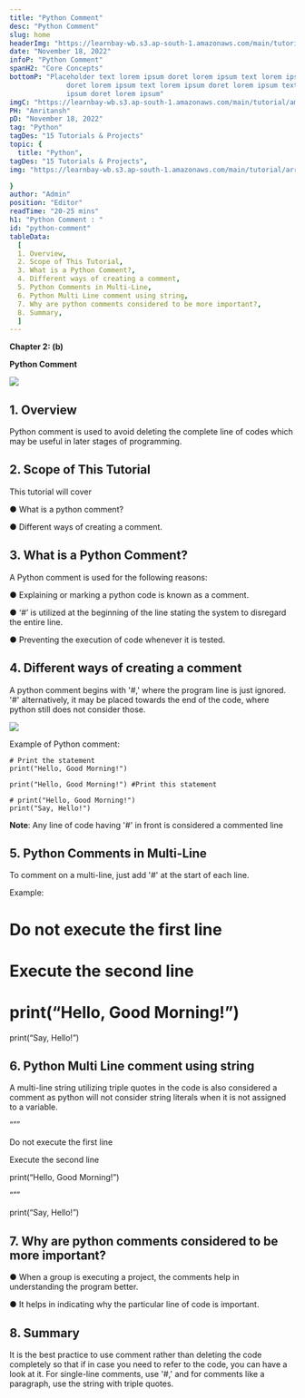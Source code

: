 ```yaml
---
title: "Python Comment"
desc: "Python Comment"
slug: home
headerImg: "https://learnbay-wb.s3.ap-south-1.amazonaws.com/main/tutorial/python.png"
date: "November 18, 2022"
infoP: "Python Comment"
spanH2: "Core Concepts"
bottomP: "Placeholder text lorem ipsum doret lorem ipsum text lorem ipsum
              doret lorem ipsum text lorem ipsum doret lorem ipsum text lorem
              ipsum doret lorem ipsum"
imgC: "https://learnbay-wb.s3.ap-south-1.amazonaws.com/main/tutorial/amritansh.png"
PH: "Amritansh"
pD: "November 18, 2022"
tag: "Python"
tagDes: "15 Tutorials & Projects"
topic: {
  title: "Python",
tagDes: "15 Tutorials & Projects",
img: "https://learnbay-wb.s3.ap-south-1.amazonaws.com/main/tutorial/arrow.png"

}
author: "Admin"
position: "Editor"
readTime: "20-25 mins"
h1: "Python Comment : "
id: "python-comment"
tableData:
  [
  1. Overview, 
  2. Scope of This Tutorial,  
  3. What is a Python Comment?,  
  4. Different ways of creating a comment,  
  5. Python Comments in Multi-Line,
  6. Python Multi Line comment using string,
  7. Why are python comments considered to be more important?,
  8. Summary,
  ]
---
```


**Chapter 2: (b)**

**Python Comment** 


<img src="https://learnbay-wb.s3.ap-south-1.amazonaws.com/main/tutorial/python/main+banner.jpg"></img>


## 1. Overview

Python comment is used to avoid deleting the complete line of codes which may be useful in later stages of programming.

 


## 2. Scope of This Tutorial 

This tutorial will cover


●      What is a python comment?


●      Different ways of creating a comment.

 

 


## 3. What is a Python Comment?

A Python comment is used for the following reasons:

 


●      Explaining or marking a python code is known as a comment.


●      ‘#’ is utilized at the beginning of the line stating the system to disregard the entire line.


●      Preventing the execution of code whenever it is tested.

 


## 4. Different ways of creating a comment

A python comment begins with '#,' where the program line is just ignored. '#' alternatively, it may be placed towards the end of the code, where python still does not consider those.


<img src="https://learnbay-wb.s3.ap-south-1.amazonaws.com/main/tutorial/python/Different+ways+of+creating+a+comment.jpg"></img>
 

Example of Python comment:


```
# Print the statement
print("Hello, Good Morning!")
 
print("Hello, Good Morning!") #Print this statement
 
# print("Hello, Good Morning!")
print("Say, Hello!")
```


 

**Note**: Any line of code having '#' in front is considered a commented line

 


## 5. Python Comments in Multi-Line

To comment on a multi-line, just add '#' at the start of each line.

 

Example:

# Do not execute the first line

# Execute the second line

# print(“Hello, Good Morning!”)

print(“Say, Hello!”)


## 6. Python Multi Line comment using string

A multi-line string utilizing triple quotes in the code is also considered a comment as python will not consider string literals when it is not assigned to a variable.

 

“””

Do not execute the first line

Execute the second line

print(“Hello, Good Morning!”)

“””

print(“Say, Hello!”)

 


## 7. Why are python comments considered to be more important?


●      When a group is executing a project, the comments help in understanding the program better.


●      It helps in indicating why the particular line of code is important.

 


## 8. Summary

It is the best practice to use comment rather than deleting the code completely so that if in case you need to refer to the code, you can have a look at it. For single-line comments, use '#,' and for comments like a paragraph, use the string with triple quotes.
